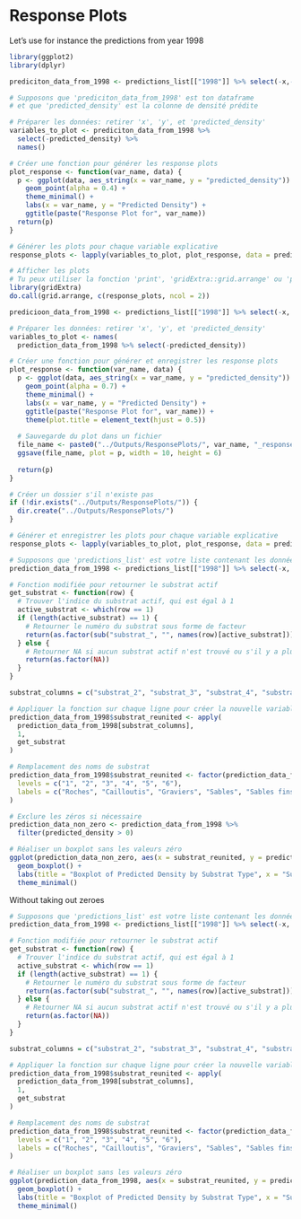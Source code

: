 # Response Plots

Let's use for instance the predictions from year 1998

```r
library(ggplot2)
library(dplyr)

prediciton_data_from_1998 <- predictions_list[["1998"]] %>% select(-x,-y)

# Supposons que 'prediciton_data_from_1998' est ton dataframe
# et que 'predicted_density' est la colonne de densité prédite

# Préparer les données: retirer 'x', 'y', et 'predicted_density'
variables_to_plot <- prediciton_data_from_1998 %>% 
  select(-predicted_density) %>%
  names()

# Créer une fonction pour générer les response plots
plot_response <- function(var_name, data) {
  p <- ggplot(data, aes_string(x = var_name, y = "predicted_density")) +
    geom_point(alpha = 0.4) +
    theme_minimal() +
    labs(x = var_name, y = "Predicted Density") +
    ggtitle(paste("Response Plot for", var_name))
  return(p)
}

# Générer les plots pour chaque variable explicative
response_plots <- lapply(variables_to_plot, plot_response, data = prediciton_data_from_1998)

# Afficher les plots
# Tu peux utiliser la fonction 'print', 'gridExtra::grid.arrange' ou 'patchwork' pour organiser et afficher les plots
library(gridExtra)
do.call(grid.arrange, c(response_plots, ncol = 2))
```

```r
predicioon_data_from_1998 <- predictions_list[["1998"]] %>% select(-x, -y)

# Préparer les données: retirer 'x', 'y', et 'predicted_density'
variables_to_plot <- names(
  prediction_data_from_1998 %>% select(-predicted_density))

# Créer une fonction pour générer et enregistrer les response plots
plot_response <- function(var_name, data) {
  p <- ggplot(data, aes_string(x = var_name, y = "predicted_density")) +
    geom_point(alpha = 0.7) +
    theme_minimal() +
    labs(x = var_name, y = "Predicted Density") +
    ggtitle(paste("Response Plot for", var_name)) +
    theme(plot.title = element_text(hjust = 0.5))
  
  # Sauvegarde du plot dans un fichier
  file_name <- paste0("../Outputs/ResponsePlots/", var_name, "_response_plot.png")
  ggsave(file_name, plot = p, width = 10, height = 6)
  
  return(p)
}

# Créer un dossier s'il n'existe pas
if (!dir.exists("../Outputs/ResponsePlots/")) {
  dir.create("../Outputs/ResponsePlots/")
}

# Générer et enregistrer les plots pour chaque variable explicative
response_plots <- lapply(variables_to_plot, plot_response, data = prediction_data_from_1998)
```

```r
# Supposons que 'predictions_list' est votre liste contenant les données
prediction_data_from_1998 <- predictions_list[["1998"]] %>% select(-x, -y)

# Fonction modifiée pour retourner le substrat actif
get_substrat <- function(row) {
  # Trouver l'indice du substrat actif, qui est égal à 1
  active_substrat <- which(row == 1)
  if (length(active_substrat) == 1) {
    # Retourner le numéro du substrat sous forme de facteur
    return(as.factor(sub("substrat_", "", names(row)[active_substrat])))
  } else {
    # Retourner NA si aucun substrat actif n'est trouvé ou s'il y a plus d'un substrat actif
    return(as.factor(NA))
  }
}

substrat_columns = c("substrat_2", "substrat_3", "substrat_4", "substrat_5", "substrat_6")

# Appliquer la fonction sur chaque ligne pour créer la nouvelle variable catégorielle
prediction_data_from_1998$substrat_reunited <- apply(
  prediction_data_from_1998[substrat_columns], 
  1, 
  get_substrat
)

# Remplacement des noms de substrat
prediction_data_from_1998$substrat_reunited <- factor(prediction_data_from_1998$substrat_reunited,
  levels = c("1", "2", "3", "4", "5", "6"),
  labels = c("Roches", "Cailloutis", "Graviers", "Sables", "Sables fins", "Vases")
)

# Exclure les zéros si nécessaire
prediction_data_non_zero <- prediction_data_from_1998 %>%
  filter(predicted_density > 0)

# Réaliser un boxplot sans les valeurs zéro
ggplot(prediction_data_non_zero, aes(x = substrat_reunited, y = predicted_density)) +
  geom_boxplot() +
  labs(title = "Boxplot of Predicted Density by Substrat Type", x = "Substrat Type", y = "Predicted Density") +
  theme_minimal()

```

Without taking out zeroes

```r
# Supposons que 'predictions_list' est votre liste contenant les données
prediction_data_from_1998 <- predictions_list[["1998"]] %>% select(-x, -y)

# Fonction modifiée pour retourner le substrat actif
get_substrat <- function(row) {
  # Trouver l'indice du substrat actif, qui est égal à 1
  active_substrat <- which(row == 1)
  if (length(active_substrat) == 1) {
    # Retourner le numéro du substrat sous forme de facteur
    return(as.factor(sub("substrat_", "", names(row)[active_substrat])))
  } else {
    # Retourner NA si aucun substrat actif n'est trouvé ou s'il y a plus d'un substrat actif
    return(as.factor(NA))
  }
}

substrat_columns = c("substrat_2", "substrat_3", "substrat_4", "substrat_5", "substrat_6")

# Appliquer la fonction sur chaque ligne pour créer la nouvelle variable catégorielle
prediction_data_from_1998$substrat_reunited <- apply(
  prediction_data_from_1998[substrat_columns], 
  1, 
  get_substrat
)

# Remplacement des noms de substrat
prediction_data_from_1998$substrat_reunited <- factor(prediction_data_from_1998$substrat_reunited,
  levels = c("1", "2", "3", "4", "5", "6"),
  labels = c("Roches", "Cailloutis", "Graviers", "Sables", "Sables fins", "Vases")
)

# Réaliser un boxplot sans les valeurs zéro
ggplot(prediction_data_from_1998, aes(x = substrat_reunited, y = predicted_density)) +
  geom_boxplot() +
  labs(title = "Boxplot of Predicted Density by Substrat Type", x = "Substrat Type", y = "Predicted Density") +
  theme_minimal()


```
